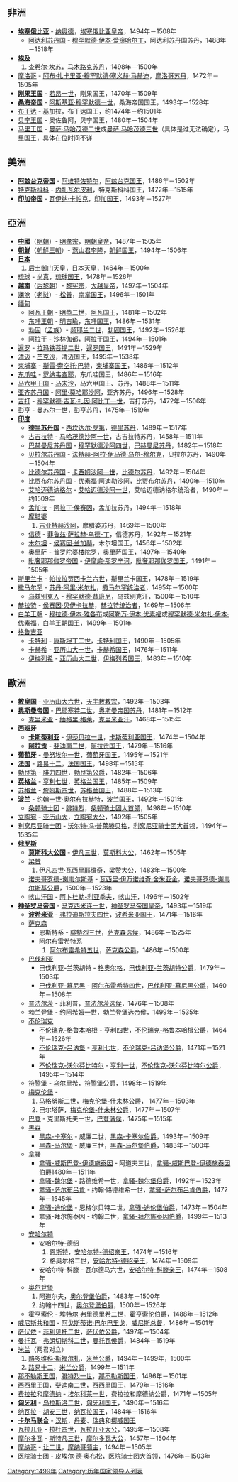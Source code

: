 {{YearTopicTOC|1499|国家领导人列表}}

== 非洲 ==
*'''[[埃塞俄比亚|埃塞俄比亚]]''' - [[纳奥德|纳奥德]]，[[埃塞俄比亚领袖列表|埃塞俄比亚皇帝]]，1494年－1508年
**[[阿达利苏丹国|阿达利苏丹国]] - [[穆罕默德·伊本·爱资哈尔丁|穆罕默德·伊本·爱资哈尔丁]]，阿达利苏丹国苏丹，1488年－1518年
*'''[[埃及|埃及]]'''
*#[[查希尔·坎苏|查希尔·坎苏]]，[[埃及君主列表|马木路克苏丹]]，1498年－1500年
*[[摩洛哥|摩洛哥]] - [[阿布·扎卡里亚·穆罕默德·塞义赫·马赫迪|阿布·扎卡里亚·穆罕默德·塞义赫·马赫迪]]，[[摩洛哥君主列表|摩洛哥苏丹]]，1472年－1505年 
*'''[[刚果王国|刚果王国]]''' - [[若昂一世_(刚果)|若昂一世]]，刚果国王，1470年－1509年
*'''[[桑海帝国|桑海帝国]]''' - [[阿斯基亚·穆罕默德一世|阿斯基亚·穆罕默德一世]]，桑海帝国国王，1493年－1528年
*[[布干达|布干达]] - 基加拉，布干达国王，约1474年－约1501年
*[[贝宁王国|贝宁王国]] - 奥佐鲁阿，贝宁国王，1480年－1504年 
*[[马里王国|马里王国]] - [[曼萨·马哈茂德二世|曼萨·马哈茂德二世]]或[[曼萨·马哈茂德三世|曼萨·马哈茂德三世]]（具体是谁无法确定），马里国王，具体在位时间不详

== 美洲 ==
*'''[[阿茲特克|阿兹台克帝国]]''' - [[阿维特佐特尔|阿维特佐特尔]]，[[阿茲特克|阿兹台克国王]]，1486年－1502年
*[[特克斯科科|特克斯科科]] - [[内扎瓦尔皮利|内扎瓦尔皮利]]，特克斯科科国王，1472年－1515年
*'''[[印加帝國|印加帝国]]''' - [[瓦伊纳·卡帕克|瓦伊纳·卡帕克]]，[[印加帝國|印加国王]]，1493年－1527年

== 亞洲 ==
*'''[[中国|中國]]'''（[[明朝|明朝]]）- [[明孝宗|明孝宗]]，[[明朝君主列表|明朝皇帝]]，1487年－1505年
*'''[[朝鮮_(稱謂)|朝鮮]]'''（[[朝鮮王朝|朝鮮王朝]]）- [[燕山君|燕山君]][[燕山君|李隆]]，[[朝鮮王朝|朝鲜国王]]，1494年－1506年 
*'''[[日本|日本]]''' 
*#[[後土御門天皇|后土御门天皇]]，[[日本天皇列表|日本天皇]]，1464年－1500年
*[[琉球|琉球]] - [[尚真|尚真]]，[[琉球君主列表|琉球国王]]，1478年－1526年
*'''[[越南|越南]]'''（[[後黎朝|后黎朝]]）- [[黎憲宗|黎宪宗]]，[[越南君主列表|大越皇帝]]，1497年－1504年
*[[澜沧王国|澜沧]]（[[老挝|老挝]]）- [[松普|松普]]，[[老挝君主列表|南掌国王]]，1496年－1501年
*[[缅甸|缅甸]]
**[[阿瓦|阿瓦王朝]] - [[明恭二世|明恭二世]]，[[缅甸君主列表|阿瓦国王]]，1481年－1502年 
**[[东吁王朝|东吁王朝]] - [[明吉瑜|明吉瑜]]，[[缅甸君主列表|东吁国王]]，1486年－1531年
**[[勃固|勃固]]（[[孟族|孟族]]）- [[频耶兰二世|频耶兰二世]]，[[缅甸君主列表|勃固国王]]，1492年－1526年
**[[阿拉干|阿拉干]] - [[沙林伽都|沙林伽都]]，[[缅甸君主列表|阿拉干国王]]，1494年－1501年
*[[泰国|暹罗]] - [[拉玛铁菩提二世|拉玛铁菩提二世]]，[[泰国君主列表|暹罗国王]]，1491年－1529年
*[[清邁|清迈]] - [[芒克沙|芒克沙]]，清迈国王，1495年－1538年
*[[柬埔寨|柬埔寨]] - [[斯雷·索空托·巴特|斯雷·索空托·巴特]]，[[柬埔寨君主列表|柬埔寨国王]]，1486年－1512年 
*[[爪哇岛|东爪哇]] - [[罗纳韦查耶|罗纳韦查耶]]，东爪哇国王，1486年－1516年
*[[满剌加苏丹国|马六甲王国]] - [[马末沙(马六甲)|马末沙]]，马六甲国王、苏丹，1488年－1511年
*[[亞齊特別行政區|亚齐苏丹国]] - [[阿里·莫哈耶沙阿|阿里·莫哈耶沙阿]]，亚齐苏丹，1496年－1528年
*[[吉打|吉打]] - [[穆罕默德·吉瓦·扎因·阿比丁一世|穆罕默德·吉瓦·扎因·阿比丁一世]]，吉打苏丹，1472年－1506年
*[[彭亨|彭亨]] - [[曼苏尔一世|曼苏尔一世]]，彭亨苏丹，1475年－1519年
*'''[[印度|印度]]''' 
**'''[[德里苏丹国|德里苏丹国]]''' - [[西坎达尔·罗第|西坎达尔·罗第]]，[[德里苏丹|德里苏丹]]，1489年－1517年
**[[古吉拉特|古吉拉特]] - [[马哈茂德沙阿一世|马哈茂德沙阿一世]]，古吉拉特苏丹，1458年－1511年
**[[巴赫曼尼苏丹国|巴赫曼尼苏丹国]] - [[穆罕默德沙阿四世|穆罕默德沙阿四世]]，[[巴赫曼尼苏丹国|巴赫曼尼苏丹]]，1482年－1518年
**[[贝拉尔苏丹国|贝拉尔苏丹国]] - [[法特赫-阿拉·伊马德·乌尔-穆尔克|法特赫-阿拉·伊马德·乌尔-穆尔克]]，贝拉尔苏丹，1490年－1504年
**[[比德尔|比德尔苏丹国]] - [[卡西姆沙阿一世|卡西姆沙阿一世]]，[[比德尔|比德尔苏丹]]，1492年－1504年
**[[阿迪勒·沙阿王朝|比贾布尔苏丹国]] - [[优素福·阿迪勒沙阿|优素福·阿迪勒沙阿]]，[[阿迪勒·沙阿王朝|比贾布尔苏丹]]，1490年－1510年
**[[艾哈迈德讷格尔|艾哈迈德讷格尔]] - [[艾哈迈德沙阿一世|艾哈迈德沙阿一世]]，艾哈迈德讷格尔统治者，1490年－约1509年
**[[孟加拉|孟加拉]] - [[阿拉丁·侯赛因|阿拉丁·侯赛因]]，孟加拉苏丹，1494年－1518年
**[[摩腊婆|摩腊婆]]
**#[[吉亚特赫沙阿|吉亚特赫沙阿]]，摩腊婆苏丹，1469年－1500年
**[[信德|信德]] - [[菲鲁兹·萨拉赫·乌德-丁|菲鲁兹·萨拉赫·乌德-丁]]，信德苏丹，1492年－1521年
**[[木尔坦|木尔坦]] - [[侯赛因·兰加赫|侯赛因·兰加赫]]，木尔坦国王，1456年－1502年
**[[奥里萨|奥里萨]] - [[普罗陀婆楼陀罗|普罗陀婆楼陀罗]]，奥里萨国王，1497年－1540年
**[[毗奢耶那伽罗王朝|毗奢耶那伽罗帝国]] - [[伊摩底·那罗辛诃|伊摩底·那罗辛诃]]，[[毗奢耶那伽罗王朝|毗奢耶那伽罗国王]]，1491年－1505年
*[[斯里蘭卡|斯里兰卡]] - [[帕拉拉贾西卡兰六世|帕拉拉贾西卡兰六世]]，斯里兰卡国王，1478年－1519年
*[[撒馬爾罕|撒马尔罕]] - [[苏丹·阿里·米尔扎|苏丹·阿里·米尔扎]]，[[伊朗君主列表|撒马尔罕统治者]]，1495年－1500年 
**[[乌兹别克族|乌兹别克人]] - [[穆罕默德·昔班尼|穆罕默德·昔班尼]]，乌兹别克汗，1500年－1510年
*[[赫拉特|赫拉特]] - [[侯赛因·贝伊卡拉赫|侯赛因·贝伊卡拉赫]]，[[伊朗君主列表|赫拉特统治者]]，1469年－1506年
*[[白羊王朝|白羊王朝]] - [[穆拉德·伊本·雅各布|穆拉德·伊本·雅各布]]或[[阿勒万·伊本·优素福|阿勒万·伊本·优素福]]或[[穆罕默德·米尔扎·伊本·优素福|穆罕默德·米尔扎·伊本·优素福]]，[[伊朗君主列表|白羊王朝国王]]，1499年－1501年
*[[格鲁吉亚|格鲁吉亚]]
**[[卡特利|卡特利]] - [[康斯坦丁二世_(格鲁吉亚)|康斯坦丁二世]]，[[格鲁吉亚君主列表|卡特利国王]]，1490年－1505年
**[[卡赫希|卡赫希]] - [[亚历山大一世_(卡赫希)|亚历山大一世]]，[[格鲁吉亚君主列表|卡赫希国王]]，1476年－1511年
**[[伊梅列希|伊梅列希]] - [[亚历山大二世_(伊梅列希)|亚历山大二世]]，[[格鲁吉亚君主列表|伊梅列希国王]]，1483年－1510年

== 歐洲 ==
*'''[[教宗國|教皇国]]''' - [[亞歷山大六世|亚历山大六世]]，[[教宗|天主教教宗]]，1492年－1503年
*'''[[奥斯曼帝国|奥斯曼帝国]]''' - [[巴耶塞特二世|巴耶塞特二世]]，[[奥斯曼帝国苏丹列表|奥斯曼帝国苏丹]]，1481年－1512年
**[[克里米亚|克里米亚]] - [[缅格里·格莱|缅格里·格莱]]，[[克里米亚|克里米亚汗]]，1468年－1515年
*'''[[西班牙|西班牙]]'''
**'''[[卡斯蒂利亚|卡斯蒂利亚]]''' - [[伊莎贝拉一世|伊莎贝拉一世]]，[[卡斯蒂利亚君主列表|卡斯蒂利亚国王]]，1474年－1504年
**'''[[阿拉贡|阿拉贡]]''' - [[斐迪南二世_(阿拉贡)|斐迪南二世]]，[[阿拉贡君主列表|阿拉贡国王]]，1479年－1516年
*'''[[葡萄牙|葡萄牙]]''' - [[曼努埃尔一世_(葡萄牙)|曼努埃尔一世]]，[[葡萄牙君主列表|葡萄牙国王]]，1495年－1521年
*'''[[法国|法国]]''' - [[路易十二|路易十二]]，[[法国君主列表|法国国王]]，1498年－1515年
*[[勃艮第|勃艮第]] - [[腓力一世_(卡斯蒂利亚)|腓力四世]]，[[勃艮第统治者列表|勃艮第公爵]]，1482年－1506年
*'''[[英格兰|英格兰]]''' - [[亨利七世_(英格兰)|亨利七世]]，[[英國君主列表|英格兰国王]]，1485年－1509年
*[[蘇格蘭|苏格兰]] - [[詹姆斯四世_(苏格兰)|詹姆斯四世]]，[[苏格兰君主列表|苏格兰国王]]，1488年－1513年
*'''[[波兰|波兰]]''' - [[约翰一世·奥尔布拉赫特|约翰一世·奥尔布拉赫特]]，[[波兰君主列表|波兰国王]]，1492年－1501年
**[[条顿骑士团|条顿骑士团]] - [[腓特烈_(条顿骑士团)|腓特烈]]，[[条顿骑士团|条顿骑士团大首领]]，1498年－1510年
*[[立陶宛|立陶宛]] - [[亚历山大_(波兰)|亚历山大]]，[[立陶宛大公|立陶宛大公]]，1492年－1505年
*[[利窝尼亚骑士团|利窝尼亚骑士团]] - [[沃尔特·冯·普莱滕贝格|沃尔特·冯·普莱滕贝格]]，[[利窝尼亚骑士团|利窝尼亚骑士团大首领]]，1494年－1535年 
*'''[[俄罗斯|俄罗斯]]'''
**'''[[莫斯科大公|莫斯科大公国]]''' - [[伊凡三世|伊凡三世]]，[[莫斯科大公|莫斯科大公]]，1462年－1505年
**[[梁赞|梁赞]]
**#[[伊凡四世·瓦西里耶维奇|伊凡四世·瓦西里耶维奇]]，[[梁赞大公|梁赞大公]]，1483年－1500年
**[[诺夫哥罗德-谢韦尔斯基|诺夫哥罗德-谢韦尔斯基]] - [[瓦西里·伊万诺维奇·舍米亚金|瓦西里·伊万诺维奇·舍米亚金]]，[[诺夫哥罗德-谢韦尔斯基统治者列表|诺夫哥罗德-谢韦尔斯基公爵]]，1500年－1523年 
**[[喀山汗国|喀山汗国]] - [[阿卜杜勒-利亚季夫|阿卜杜勒-利亚季夫]]，[[喀山汗国|喀山汗]]，1496年－1502年
*'''[[神圣罗马帝国|神圣罗马帝国]]''' - [[馬克西米連一世_(神聖羅馬帝國)|马克西米连一世]]，[[神圣罗马帝国皇帝列表|神圣罗马帝国皇帝]]，1493年－1519年
**'''[[波希米亚|波希米亚]]''' - [[弗拉迪斯拉夫四世|弗拉迪斯拉夫四世]]，[[捷克君主列表|波希米亚国王]]，1471年－1516年
**[[萨克森|萨克森]]
***恩斯特系 - [[腓特烈三世_(萨克森)|腓特烈三世]]，[[萨克森统治者列表|萨克森选侯]]，1486年－1525年
***阿尔布雷希特系
***#[[阿尔布雷希特五世_(萨克森)|阿尔布雷希特五世]]，[[萨克森公爵|萨克森公爵]]，1486年－1500年
**[[巴伐利亚|巴伐利亚]]
***巴伐利亚-兰茨胡特 - [[格奥尔格_(巴伐利亚-兰茨胡特)|格奥尔格]]，[[巴伐利亚统治者列表|巴伐利亚-兰茨胡特公爵]]，1479年－1503年
***[[慕尼黑|巴伐利亚-慕尼黑]] - [[阿尔布雷希特四世_(巴伐利亚)|阿尔布雷希特四世]]，[[巴伐利亚统治者列表|巴伐利亚-慕尼黑公爵]]，1460年－1508年
**[[普法尔茨|普法尔茨]] - 菲利普，[[普法尔茨统治者列表|普法尔茨选侯]]，1476年－1508年 
**[[勃兰登堡|勃兰登堡]] - [[约阿希姆一世_(勃兰登堡)|约阿希姆一世]]，[[勃兰登堡选帝侯|勃兰登堡选帝侯]]，1499年－1535年
**[[不伦瑞克|不伦瑞克]] 
***[[不伦瑞克-格鲁本哈根|不伦瑞克-格鲁本哈根]] - 亨利四世，[[不伦瑞克统治者列表|不伦瑞克-格鲁本哈根公爵]]，1464年－1526年
***[[不伦瑞克-吕讷堡|不伦瑞克-吕讷堡]] - [[亨利七世_(不伦瑞克-吕内堡)|亨利七世]]，[[不伦瑞克统治者列表|不伦瑞克-吕讷堡公爵]]，1471年－1521年
***[[不伦瑞克-沃尔芬比特尔|不伦瑞克-沃尔芬比特尔]] - [[亨利一世_(不伦瑞克-沃尔芬比特尔)|亨利一世]]，[[不伦瑞克统治者列表|不伦瑞克-沃尔芬比特尔公爵]]，1495年－1514年
**[[符腾堡|符腾堡]] - [[乌尔里希_(符腾堡)|乌尔里希]]，[[符腾堡统治者列表|符腾堡公爵]]，1498年－1519年
**[[梅克伦堡|梅克伦堡]] - 
**#[[马格努斯二世_(梅克伦堡-什未林)|马格努斯二世]]，[[梅克伦堡统治者列表|梅克伦堡-什未林公爵]]， 1477年－1503年
**#巴尔塔萨，[[梅克伦堡统治者列表|梅克伦堡-什未林公爵]]，1477年－1507年
**[[巴登|巴登]] - 克里斯托夫一世，[[巴登统治者列表|巴登藩侯]]，1475年－1515年
**[[黑森|黑森]]
***[[黑森-卡塞尔|黑森-卡塞尔]] - 威廉二世，[[黑森统治者列表|黑森-卡塞尔伯爵]]，1493年－1509年
***[[黑森-马尔堡|黑森-马尔堡]] - 威廉三世，[[黑森统治者列表|黑森-马尔堡伯爵]]，1483年－1500年
**[[拿騷|拿骚]] 
***[[拿骚-威斯巴登-伊德施泰因|拿骚-威斯巴登-伊德施泰因]] - 阿道夫三世，[[拿骚统治者列表|拿骚-威斯巴登-伊德施泰因伯爵]]1480年－1511年
***[[魏尔堡|拿骚-魏尔堡]] - 路德维希一世，[[拿骚统治者列表|拿骚-魏尔堡伯爵]]，1492年－1523年
***[[拿骚-萨尔布吕肯|拿骚-萨尔布吕肯]] - 约翰·路德维希一世，[[拿骚统治者列表|拿骚-萨尔布吕肯伯爵]]，1472年－1545年
***[[迪伦堡|拿骚-迪伦堡]] - 恩格尔贝特二世，[[拿骚统治者列表|拿骚-迪伦堡伯爵]]，1473年－1504年
***拿骚-拜尔施泰因 - 约翰二世，[[拿骚统治者列表|拿骚-拜尔施泰因伯爵]]，1499年－1513年
**[[萨克森-安哈尔特|安哈尔特]]
***[[安哈尔特-德绍|安哈尔特-德绍]] 
***#[[恩斯特_(安哈尔特)|恩斯特]]，[[安哈尔特统治者列表|安哈尔特-德绍亲王]]，1474年－1516年
***#格奥尔格二世，[[安哈尔特统治者列表|安哈尔特-德绍亲王]]，1474年－1509年
***安哈尔特-科滕 - 瓦尔德马六世，[[安哈尔特统治者列表|安哈尔特-科滕亲王]]，1474年－1508年
**[[奥尔登堡|奥尔登堡]] 
**#阿道尔夫，[[奥尔登堡统治者列表|奥尔登堡伯爵]]，1483年－1500年
**#约翰十四世，[[奥尔登堡统治者列表|奥尔登堡伯爵]]，1500年－1526年
**[[霍亨索伦|霍亨索伦]] - [[埃特尔·弗里德里希二世|埃特尔·弗里德里希二世]]，[[霍亨索伦统治者列表|霍亨索伦伯爵]]，1488年－1512年
*[[威尼斯共和国|威尼斯共和国]] - [[阿戈斯蒂诺·巴尔巴里戈|阿戈斯蒂诺·巴尔巴里戈]]，[[威尼斯总督|威尼斯总督]]，1486年－1501年
*[[薩伏依|萨伏依]] - [[菲利贝托二世|菲利贝托二世]]，[[萨伏依王朝|萨伏依公爵]]，1497年－1504年
*[[曼切華|曼托瓦]] - [[弗朗切斯科二世_(曼托瓦)|弗朗切斯科二世]]，[[曼托瓦侯爵|曼托瓦侯爵]]，1484年－1519年
*[[米蘭|米兰]]（两君对立）
*#[[路多维科·斯福尔扎|路多维科·斯福尔扎]]，[[米兰公爵|米兰公爵]]，1494年－1499年，1500年
*#[[路易十二|路易十二]]，[[米兰公爵|米兰公爵]]，1499年－1511年
*[[那不勒斯王国|那不勒斯王国]]，[[腓特烈一世_(那不勒斯)|腓特烈一世]]，[[西西里和那不勒斯君主列表|那不勒斯国王]]，1496年－1501年
*[[西西里王国|西西里王国]]，[[斐迪南二世_(阿拉贡)|斐迪南二世]]，[[西西里和那不勒斯君主列表|西西里国王]]，1479年－1516年
*[[费拉拉|费拉拉]]和[[摩德纳|摩德纳]] - [[埃尔科莱一世|埃尔科莱一世]]，费拉拉和摩德纳公爵，1471年－1505年
*'''[[匈牙利|匈牙利]]''' - [[乌拉斯洛二世|乌拉斯洛二世]]，[[匈牙利君主列表|匈牙利国王]]，1490年－1516年 
*[[納瓦拉|纳瓦拉]] - [[胡安三世_(纳瓦拉)|胡安三世]]，[[纳瓦拉君主列表|纳瓦拉国王]]，1484年－1516年
*'''[[卡尔马联盟|卡尔马联合]]''' - [[汉斯_(丹麦)|汉斯]]，[[丹麦君主列表|丹麦]]、[[瑞典君主列表|瑞典]]和[[挪威君主列表|挪威国王]]
*[[瓦拉奇公國|瓦拉几亚]] - [[拉杜四世|拉杜四世]]，[[瓦拉几亚统治者列表|瓦拉几亚大公]]，1495年－1508年
*[[摩尔多瓦|摩尔多瓦]] - [[斯特凡三世|斯特凡三世]]，[[摩尔多瓦统治者列表|摩尔多瓦大公]]，1457年－1504年
*[[摩纳哥|摩纳哥]] - [[让二世_(摩纳哥)|让二世]]，[[摩纳哥统治者列表|摩纳哥领主]]，1494年－1505年 
*[[医院骑士团|医院骑士团]] - [[皮埃尔·德·奥布松|皮埃尔·德·奥布松]]，[[医院骑士团|医院骑士团大首领]]，1476年－1503年

[[Category:1499年|Category:1499年]]
[[Category:历年国家领导人列表|Category:历年国家领导人列表]]